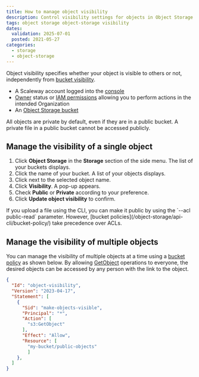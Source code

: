 ```yaml
---
title: How to manage object visibility
description: Control visibility settings for objects in Object Storage.
tags: object storage object-storage visibility
dates:
  validation: 2025-07-01
  posted: 2021-05-27
categories:
  - storage
  - object-storage
---
```



Object visibility specifies whether your object is visible to others or not, independently from [bucket visibility](/object-storage/concepts/#visibility).

<Requirements />

- A Scaleway account logged into the [console](https://console.scaleway.com)
- [Owner](/iam/concepts/#owner) status or [IAM permissions](/iam/concepts/#permission) allowing you to perform actions in the intended Organization
- An [Object Storage bucket](/object-storage/how-to/create-a-bucket/)

<Message type="note">
  All objects are private by default, even if they are in a public bucket. A private file in a public bucket cannot be accessed publicly.
</Message>

## Manage the visibility of a single object

1. Click **Object Storage** in the **Storage** section of the side menu. The list of your buckets displays.
2. Click the name of your bucket. A list of your objects displays.
3. Click <Icon name="more" /> next to the selected object name.
4. Click **Visibility**. A pop-up appears.
5. Check **Public** or **Private** according to your preference.
6. Click **Update object visibility** to confirm.

<Message type="tip">
If you upload a file using the CLI, you can make it public by using the `--acl public-read` parameter. However, [bucket policies](/object-storage/api-cli/bucket-policy/) take precedence over ACLs.
</Message>

## Manage the visibility of multiple objects

You can manage the visibility of multiple objects at a time using a [bucket policy](/object-storage/api-cli/bucket-policy/) as shown below. By allowing [GetObject](/object-storage/api-cli/object-operations/#getobject) operations to everyone, the desired objects can be accessed by any person with the link to the object.

```json
{
  "Id": "object-visibility",
  "Version": "2023-04-17",
  "Statement": [
    {
      "Sid": "make-objects-visible",
      "Principal": "*",
      "Action": [
        "s3:GetObject"
      ],
      "Effect": "Allow",
      "Resource": [
        "my-bucket/public-objects"
        ]
    },
  ]
}
```
